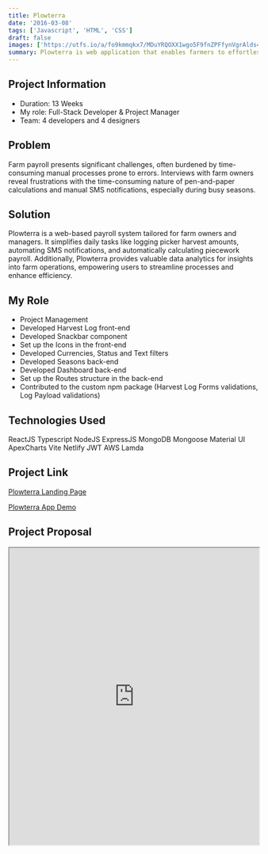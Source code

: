 ```yaml
---
title: Plowterra
date: '2016-03-08'
tags: ['Javascript', 'HTML', 'CSS']
draft: false
images: ['https://utfs.io/a/fo9kmmqkx7/MDuYRQOXX1wgo5F9fnZPFfynVgrAlds43oqWSHL6TcOz8iGK']
summary: Plowterra is web application that enables farmers to effortlessly record daily harvests and manage payrolls.
---
```



## Project Information

- Duration: 13 Weeks
- My role: Full-Stack Developer & Project Manager
- Team: 4 developers and 4 designers

## Problem

Farm payroll presents significant challenges, often burdened by time-consuming manual processes prone to errors. Interviews with farm owners reveal frustrations with the time-consuming nature of pen-and-paper calculations and manual SMS notifications, especially during busy seasons.

## Solution

Plowterra is a web-based payroll system tailored for farm owners and managers. It simplifies daily tasks like logging picker harvest amounts, automating SMS notifications, and automatically calculating piecework payroll. Additionally, Plowterra provides valuable data analytics for insights into farm operations, empowering users to streamline processes and enhance efficiency.

## My Role

- Project Management
- Developed Harvest Log front-end
- Developed Snackbar component
- Set up the Icons in the front-end
- Developed Currencies, Status and Text filters
- Developed Seasons back-end
- Developed Dashboard back-end
- Set up the Routes structure in the back-end
- Contributed to the custom npm package (Harvest Log Forms validations, Log Payload validations)

## Technologies Used

<Badge variant="outlineLarge">ReactJS</Badge>
<Badge variant="outlineLarge">Typescript</Badge>
<Badge variant="outlineLarge">NodeJS</Badge>
<Badge variant="outlineLarge">ExpressJS</Badge>
<Badge variant="outlineLarge">MongoDB</Badge>
<Badge variant="outlineLarge">Mongoose</Badge>
<Badge variant="outlineLarge">Material UI</Badge>
<Badge variant="outlineLarge">ApexCharts</Badge>
<Badge variant="outlineLarge">Vite</Badge>
<Badge variant="outlineLarge">Netlify</Badge>
<Badge variant="outlineLarge">JWT</Badge>
<Badge variant="outlineLarge">AWS Lamda</Badge>

## Project Link

[Plowterra Landing Page](https://langaravoyagers.github.io/PlowterraLanding/)

[Plowterra App Demo](https://plowterra-admin.netlify.app)

## Project Proposal

<iframe
  src="https://drive.google.com/file/d/1xhP9TqGXZ9zifmc_jXtNvbAchStX-XKO/preview"
  width="100%"
  height="600"
  allow="autoplay"
></iframe>
